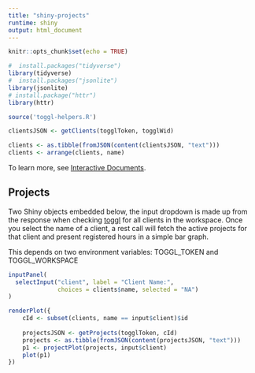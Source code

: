 ```yaml
---
title: "shiny-projects"
runtime: shiny
output: html_document
---
```


```r
knitr::opts_chunk$set(echo = TRUE)
```

```r
#  install.packages("tidyverse")
library(tidyverse)
#  install.packages("jsonlite")
library(jsonlite)
# install.package("httr")
library(httr)
```

```r
source('toggl-helpers.R')
```

```r
clientsJSON <- getClients(togglToken, togglWid)

clients <- as.tibble(fromJSON(content(clientsJSON, "text")))
clients <- arrange(clients, name)
```

To learn more, see [Interactive Documents](http://rmarkdown.rstudio.com/authoring_shiny.html).

## Projects

Two Shiny objects embedded below, the input dropdown is made up from the response when checking [toggl](www.toogl.com) for all clients in the workspace. Once you select the name of a client, a rest call will fetch the active projects for that client and present registered hours in a simple bar graph.


This depends on two environment variables: TOGGL_TOKEN and TOGGL_WORKSPACE


```r
inputPanel(
  selectInput("client", label = "Client Name:",
              choices = clients$name, selected = "NA")
)

renderPlot({
    cId <- subset(clients, name == input$client)$id
 
    projectsJSON <- getProjects(togglToken, cId)
    projects <- as.tibble(fromJSON(content(projectsJSON, "text")))
    p1 <- projectPlot(projects, input$client)
    plot(p1)
})
```

